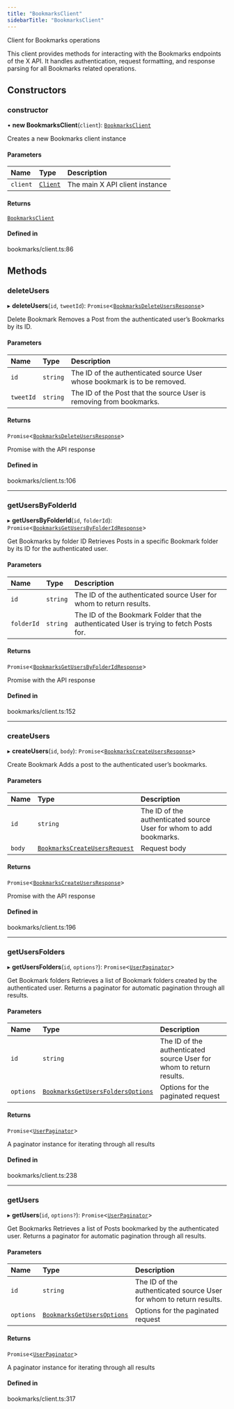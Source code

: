 ```yaml
---
title: "BookmarksClient"
sidebarTitle: "BookmarksClient"
---
```


Client for Bookmarks operations

This client provides methods for interacting with the Bookmarks endpoints
of the X API. It handles authentication, request formatting, and response
parsing for all Bookmarks related operations.

## Constructors

### constructor

• **new BookmarksClient**(`client`): [`BookmarksClient`](/xdks/typescript/reference/classes/BookmarksClient)

Creates a new Bookmarks client instance

#### Parameters

| Name | Type | Description |
| :------ | :------ | :------ |
| `client` | [`Client`](/xdks/typescript/reference/classes/Client) | The main X API client instance |

#### Returns

[`BookmarksClient`](/xdks/typescript/reference/classes/BookmarksClient)

#### Defined in

bookmarks/client.ts:86

## Methods

### deleteUsers

▸ **deleteUsers**(`id`, `tweetId`): `Promise`\<[`BookmarksDeleteUsersResponse`](/xdks/typescript/reference/interfaces/BookmarksDeleteUsersResponse)\>

Delete Bookmark
Removes a Post from the authenticated user’s Bookmarks by its ID.

#### Parameters

| Name | Type | Description |
| :------ | :------ | :------ |
| `id` | `string` | The ID of the authenticated source User whose bookmark is to be removed. |
| `tweetId` | `string` | The ID of the Post that the source User is removing from bookmarks. |

#### Returns

`Promise`\<[`BookmarksDeleteUsersResponse`](/xdks/typescript/reference/interfaces/BookmarksDeleteUsersResponse)\>

Promise with the API response

#### Defined in

bookmarks/client.ts:106

___

### getUsersByFolderId

▸ **getUsersByFolderId**(`id`, `folderId`): `Promise`\<[`BookmarksGetUsersByFolderIdResponse`](/xdks/typescript/reference/interfaces/BookmarksGetUsersByFolderIdResponse)\>

Get Bookmarks by folder ID
Retrieves Posts in a specific Bookmark folder by its ID for the authenticated user.

#### Parameters

| Name | Type | Description |
| :------ | :------ | :------ |
| `id` | `string` | The ID of the authenticated source User for whom to return results. |
| `folderId` | `string` | The ID of the Bookmark Folder that the authenticated User is trying to fetch Posts for. |

#### Returns

`Promise`\<[`BookmarksGetUsersByFolderIdResponse`](/xdks/typescript/reference/interfaces/BookmarksGetUsersByFolderIdResponse)\>

Promise with the API response

#### Defined in

bookmarks/client.ts:152

___

### createUsers

▸ **createUsers**(`id`, `body`): `Promise`\<[`BookmarksCreateUsersResponse`](/xdks/typescript/reference/interfaces/BookmarksCreateUsersResponse)\>

Create Bookmark
Adds a post to the authenticated user’s bookmarks.

#### Parameters

| Name | Type | Description |
| :------ | :------ | :------ |
| `id` | `string` | The ID of the authenticated source User for whom to add bookmarks. |
| `body` | [`BookmarksCreateUsersRequest`](/xdks/typescript/reference/interfaces/BookmarksCreateUsersRequest) | Request body |

#### Returns

`Promise`\<[`BookmarksCreateUsersResponse`](/xdks/typescript/reference/interfaces/BookmarksCreateUsersResponse)\>

Promise with the API response

#### Defined in

bookmarks/client.ts:196

___

### getUsersFolders

▸ **getUsersFolders**(`id`, `options?`): `Promise`\<[`UserPaginator`](/xdks/typescript/reference/classes/UserPaginator)\>

Get Bookmark folders
Retrieves a list of Bookmark folders created by the authenticated user.
Returns a paginator for automatic pagination through all results.

#### Parameters

| Name | Type | Description |
| :------ | :------ | :------ |
| `id` | `string` | The ID of the authenticated source User for whom to return results. |
| `options` | [`BookmarksGetUsersFoldersOptions`](/xdks/typescript/reference/interfaces/BookmarksGetUsersFoldersOptions) | Options for the paginated request |

#### Returns

`Promise`\<[`UserPaginator`](/xdks/typescript/reference/classes/UserPaginator)\>

A paginator instance for iterating through all results

#### Defined in

bookmarks/client.ts:238

___

### getUsers

▸ **getUsers**(`id`, `options?`): `Promise`\<[`UserPaginator`](/xdks/typescript/reference/classes/UserPaginator)\>

Get Bookmarks
Retrieves a list of Posts bookmarked by the authenticated user.
Returns a paginator for automatic pagination through all results.

#### Parameters

| Name | Type | Description |
| :------ | :------ | :------ |
| `id` | `string` | The ID of the authenticated source User for whom to return results. |
| `options` | [`BookmarksGetUsersOptions`](/xdks/typescript/reference/interfaces/BookmarksGetUsersOptions) | Options for the paginated request |

#### Returns

`Promise`\<[`UserPaginator`](/xdks/typescript/reference/classes/UserPaginator)\>

A paginator instance for iterating through all results

#### Defined in

bookmarks/client.ts:317
